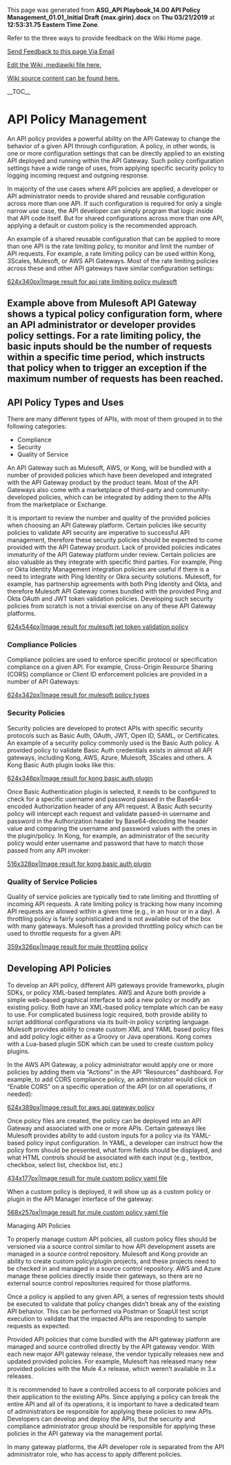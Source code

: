 ﻿<p>This page was generated from <b>ASG_API Playbook_14.00 API Policy Management_01.01_Initial Draft {max.girin}.docx</b> on <b>Thu 03/21/2019</b> at <b>12:53:31.75 Eastern Time Zone</b>.</p>
<p>Refer to the three ways to provide feedback on the Wiki Home page.</p>
<p><a href="mailto:ronald.opperman@va.gov;paul.marshall4@va.gov?subject=ASG_API Playbook_14.00 API Policy Management_01.01_Initial Draft {max.girin}">Send Feedback to this page Via Email</a></p>
<p><a href="https://github.com/department-of-veterans-affairs/ES-ASG/tree/master/Projects/ES%20ASG/ES%20ASG%20API%20Playbook%20Project/Content/14.00%20ASG_API%20Playbook_API%20Policy%20Management_Section/14.00 ASG_API Playbook_API Policy Management_Section.mediawiki">Edit the Wiki .mediawiki file here.</a></p>
<p><a href=https://github.com/department-of-veterans-affairs/ES-ASG/tree/master/Projects/ES%20ASG/ES%20ASG%20API%20Playbook%20Project/Content/14.00%20ASG_API%20Playbook_API%20Policy%20Management_Section>Wiki source content can be found here.</a></p>
<p>__TOC__</p>
= API Policy Management =

An API policy provides a powerful ability on the API Gateway to change the behavior of a given API through configuration. A policy, in other words, is one or more configuration settings that can be directly applied to an existing API deployed and running within the API Gateway. Such policy configuration settings have a wide range of uses, from applying specific security policy to logging incoming request and outgoing response.

In majority of the use cases where API policies are applied, a developer or API administrator needs to provide shared and reusable configuration across more than one API. If such configuration is required for only a single narrow use case, the API developer can simply program that logic inside that API code itself. But for shared configurations across more than one API, applying a default or custom policy is the recommended approach.

An example of a shared reusable configuration that can be applied to more than one API is the rate limiting policy, to monitor and limit the number of API requests. For example, a rate limiting policy can be used within Kong, 3Scales, Mulesoft, or AWS API Gateways. Most of the rate limiting policies across these and other API gateways have similar configuration settings:

[[https://github.com/department-of-veterans-affairs/ES-ASG/raw/master/Projects/ES%20ASG/ES%20ASG%20API%20Playbook%20Project/Content/14.00%20ASG_API%20Playbook_API%20Policy%20Management_Section/media/image1.png|624x340px|Image result for api rate limiting policy mulesoft]]

== Example above from Mulesoft API Gateway shows a typical policy configuration form, where an API administrator or developer provides policy settings. For a rate limiting policy, the basic inputs should be the number of requests within a specific time period, which instructs that policy when to trigger an exception if the maximum number of requests has been reached. ==

== API Policy Types and Uses ==

There are many different types of APIs, with most of them grouped in to the following categories:

* Compliance
* Security
* Quality of Service

An API Gateway such as Mulesoft, AWS, or Kong, will be bundled with a number of provided policies which have been developed and integrated with the API Gateway product by the product team. Most of the API Gateways also come with a marketplace of third-party and community-developed policies, which can be integrated by adding them to the APIs from the marketplace or Exchange.

It is important to review the number and quality of the provided policies when choosing an API Gateway platform. Certain policies like security policies to validate API security are imperative to successful API management, therefore these security policies should be expected to come provided with the API Gateway product. Lack of provided policies indicates immaturity of the API Gateway platform under review. Certain policies are also valuable as they integrate with specific third parties. For example, Ping or Okta Identity Management integration policies are useful if there is a need to integrate with Ping Identity or Okra security solutions. Mulesoft, for example, has partnership agreements with both Ping Identity and Okta, and therefore Mulesoft API Gateway comes bundled with the provided Ping and Okta OAuth and JWT token validation policies. Developing such security policies from scratch is not a trivial exercise on any of these API Gateway platforms.

[[https://github.com/department-of-veterans-affairs/ES-ASG/raw/master/Projects/ES%20ASG/ES%20ASG%20API%20Playbook%20Project/Content/14.00%20ASG_API%20Playbook_API%20Policy%20Management_Section/media/image2.png|624x544px|Image result for mulesoft jwt token validation policy]]

=== Compliance Policies ===

Compliance policies are used to enforce specific protocol or specification compliance on a given API. For example, Cross-Origin Resource Sharing (CORS) compliance or Client ID enforcement policies are provided in a number of API Gateways:

[[https://github.com/department-of-veterans-affairs/ES-ASG/raw/master/Projects/ES%20ASG/ES%20ASG%20API%20Playbook%20Project/Content/14.00%20ASG_API%20Playbook_API%20Policy%20Management_Section/media/image3.png|624x342px|Image result for mulesoft policy types]]

=== Security Policies ===

Security policies are developed to protect APIs with specific security protocols such as Basic Auth, OAuth, JWT, Open ID, SAML, or Certificates. An example of a security policy commonly used is the Basic Auth policy. A provided policy to validate Basic Auth credentials exists in almost all API gateways, including Kong, AWS, Azure, Mulesoft, 3Scales and others. A Kong Basic Auth plugin looks like this:

[[https://github.com/department-of-veterans-affairs/ES-ASG/raw/master/Projects/ES%20ASG/ES%20ASG%20API%20Playbook%20Project/Content/14.00%20ASG_API%20Playbook_API%20Policy%20Management_Section/media/image4.png|624x346px|Image result for kong basic auth plugin]]

Once Basic Authentication plugin is selected, it needs to be configured to check for a specific username and password passed in the Base64-encoded Authorization header of any API request. A Basic Auth security policy will intercept each request and validate passed-in username and password in the Authorization header by Base64-decoding the header value and comparing the username and password values with the ones in the plugin/policy. In Kong, for example, an administrator of the security policy would enter username and password that have to match those passed from any API invoker:

[[https://github.com/department-of-veterans-affairs/ES-ASG/raw/master/Projects/ES%20ASG/ES%20ASG%20API%20Playbook%20Project/Content/14.00%20ASG_API%20Playbook_API%20Policy%20Management_Section/media/image5.png|516x328px|Image result for kong basic auth plugin]]

=== Quality of Service Policies ===

Quality of service policies are typically tied to rate limiting and throttling of incoming API requests. A rate limiting policy is tracking how many incoming API requests are allowed within a given time (e.g., in an hour or in a day). A throttling policy is fairly sophisticated and is not available out of the box with many gateways. Mulesoft has a provided throttling policy which can be used to throttle requests for a given API:

[[https://github.com/department-of-veterans-affairs/ES-ASG/raw/master/Projects/ES%20ASG/ES%20ASG%20API%20Playbook%20Project/Content/14.00%20ASG_API%20Playbook_API%20Policy%20Management_Section/media/image6.png|359x326px|Image result for mule throttling policy]]

== Developing API Policies ==

To develop an API policy, different API gateways provide frameworks, plugin SDKs, or policy XML-based templates. AWS and Azure both provide a simple web-based graphical interface to add a new policy or modify an existing policy. Both have an XML-based policy template which can be easy to use. For complicated business logic required, both provide ability to script additional configurations via its built-in policy scripting language. Mulesoft provides ability to create custom XML and YAML based policy files and add policy logic either as a Groovy or Java operations. Kong comes with a Lua-based plugin SDK which can be used to create custom policy plugins.

In the AWS API Gateway, a policy administrator would apply one or more policies by adding them via “Actions” in the API “Resources” dashboard. For example, to add CORS compliance policy, an administrator would click on “Enable CORS” on a specific operation of the API (or on all operations, if needed):

[[https://github.com/department-of-veterans-affairs/ES-ASG/raw/master/Projects/ES%20ASG/ES%20ASG%20API%20Playbook%20Project/Content/14.00%20ASG_API%20Playbook_API%20Policy%20Management_Section/media/image7.png|624x389px|Image result for aws api gateway policy]]

Once policy files are created, the policy can be deployed into an API Gateway and associated with one or more APIs. Certain gateways like Mulesoft provides ability to add custom inputs for a policy via its YAML-based policy input configuration. In YAML, a developer can instruct how the policy form should be presented, what form fields should be displayed, and what HTML controls should be associated with each input (e.g., textbox, checkbox, select list, checkbox list, etc.)

[[https://github.com/department-of-veterans-affairs/ES-ASG/raw/master/Projects/ES%20ASG/ES%20ASG%20API%20Playbook%20Project/Content/14.00%20ASG_API%20Playbook_API%20Policy%20Management_Section/media/image8.png|434x177px|Image result for mule custom policy yaml file]]

When a custom policy is deployed, it will show up as a custom policy or plugin in the API Manager interface of the gateway:

[[https://github.com/department-of-veterans-affairs/ES-ASG/raw/master/Projects/ES%20ASG/ES%20ASG%20API%20Playbook%20Project/Content/14.00%20ASG_API%20Playbook_API%20Policy%20Management_Section/media/image9.png|568x257px|Image result for mule custom policy yaml file]]

Managing API Policies

To properly manage custom API policies, all custom policy files should be versioned via a source control similar to how API development assets are managed in a source control repository. Mulesoft and Kong provide an ability to create custom policy/plugin projects, and these projects need to be checked in and managed in a source control repository. AWS and Azure manage these policies directly inside their gateways, so there are no external source control repositories required for those platforms.

Once a policy is applied to any given API, a series of regression tests should be executed to validate that policy changes didn’t break any of the existing API behavior. This can be performed via Postman or SoapUI test script execution to validate that the impacted APIs are responding to sample requests as expected.

Provided API policies that come bundled with the API gateway platform are managed and source controlled directly by the API gateway vendor. With each new major API gateway release, the vendor typically releases new and updated provided policies. For example, Mulesoft has released many new provided policies with the Mule 4.x release, which weren’t available in 3.x releases.

It is recommended to have a controlled access to all corporate policies and their application to the existing APIs. Since applying a policy can break the entire API and all of its operations, it is important to have a dedicated team of administrators be responsible for applying these policies to new APIs. Developers can develop and deploy the APIs, but the security and compliance administrator group should be responsible for applying these policies in the API gateway via the management portal.

In many gateway platforms, the API developer role is separated from the API administrator role, who has access to apply different policies.







